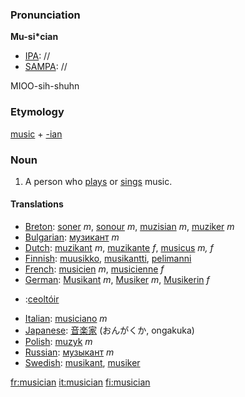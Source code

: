 ===Pronunciation===

'''Mu-si*cian'''
*[[IPA]]: //
*[[SAMPA]]: //
MIOO-sih-shuhn
===Etymology===

[[music]] + [[-ian]]

=== Noun ===
#A person who [[play]]s or [[sing]]s music.

====Translations====
*[[Breton]]: [[soner]] ''m'', [[sonour]] ''m'', [[muzisian]] ''m'', [[muziker]] ''m''
*[[Bulgarian]]: [[музикант]] ''m''
*[[Dutch]]: [[muzikant]] ''m'', [[muzikante]] ''f'', [[musicus]] ''m, f''
*[[Finnish]]: [[muusikko]], [[musikantti]], [[pelimanni]]
*[[French]]: [[musicien]] ''m'', [[musicienne]] ''f''
*[[German]]: [[Musikant]] ''m'', [[Musiker]] ''m'', [[Musikerin]] ''f''
*{{ga}}:[[ceoltóir]]
*[[Italian]]: [[musiciano]] ''m''
*[[Japanese]]: [[音楽家]] (おんがくか, ongakuka)
*[[Polish]]: [[muzyk]] ''m''
*[[Russian]]: [[музыкант]] ''m''
*[[Swedish]]: [[musikant]], [[musiker]]

[[fr:musician]]
[[it:musician]]
[[fi:musician]]
